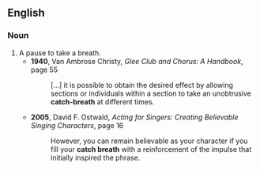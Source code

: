 ==English==
===Noun===
{{en-noun|sg=[[catch]]-[[breath]]}}
# A pause to take a breath.
#* '''1940''', Van Ambrose Christy, ''Glee Club and Chorus: A Handbook'', page 55
#*: […] it is possible to obtain the desired effect by allowing sections or individuals within a section to take an unobtrusive '''catch-breath''' at different times.
#* '''2005''', David F. Ostwald, ''Acting for Singers: Creating Believable Singing Characters'', page 16
#*: However, you can remain believable as your character if you fill your '''catch breath''' with a reinforcement of the impulse that initially inspired the phrase.